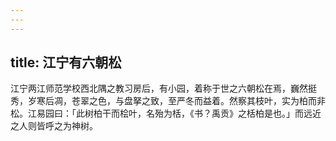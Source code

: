 ```yaml
---
---
---
```

title: 江宁有六朝松
---



江宁两江师范学校西北隅之教习房后，有小园，着称于世之六朝松在焉，巍然挺秀，岁寒后凋，苍翠之色，与盘拏之致，至严冬而益着。然察其枝叶，实为柏而非松。江易园曰：「此树柏干而桧叶，名殆为栝，《书？禹贡》之栝柏是也。」而远近之人则皆呼之为神树。